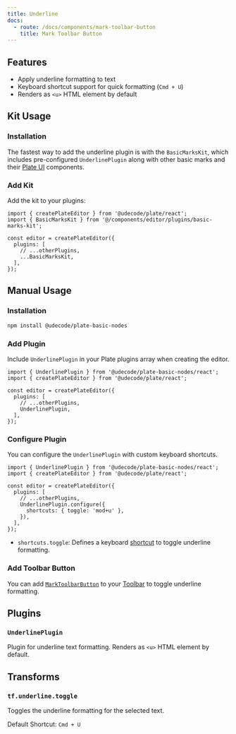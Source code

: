 ```yaml
---
title: Underline
docs:
  - route: /docs/components/mark-toolbar-button
    title: Mark Toolbar Button
---
```


<ComponentPreview name="basic-marks-demo" />

<PackageInfo>

## Features

- Apply underline formatting to text
- Keyboard shortcut support for quick formatting (`Cmd + U`)
- Renders as `<u>` HTML element by default

</PackageInfo>

## Kit Usage

<Steps>

### Installation

The fastest way to add the underline plugin is with the `BasicMarksKit`, which includes pre-configured `UnderlinePlugin` along with other basic marks and their [Plate UI](/docs/installation/plate-ui) components.

<ComponentSource name="basic-marks-kit" />

### Add Kit

Add the kit to your plugins:

```tsx
import { createPlateEditor } from '@udecode/plate/react';
import { BasicMarksKit } from '@/components/editor/plugins/basic-marks-kit';

const editor = createPlateEditor({
  plugins: [
    // ...otherPlugins,
    ...BasicMarksKit,
  ],
});
```

</Steps>

## Manual Usage

<Steps>

### Installation

```bash
npm install @udecode/plate-basic-nodes
```

### Add Plugin

Include `UnderlinePlugin` in your Plate plugins array when creating the editor.

```tsx
import { UnderlinePlugin } from '@udecode/plate-basic-nodes/react';
import { createPlateEditor } from '@udecode/plate/react';

const editor = createPlateEditor({
  plugins: [
    // ...otherPlugins,
    UnderlinePlugin,
  ],
});
```

### Configure Plugin

You can configure the `UnderlinePlugin` with custom keyboard shortcuts.

```tsx
import { UnderlinePlugin } from '@udecode/plate-basic-nodes/react';
import { createPlateEditor } from '@udecode/plate/react';

const editor = createPlateEditor({
  plugins: [
    // ...otherPlugins,
    UnderlinePlugin.configure({
      shortcuts: { toggle: 'mod+u' },
    }),
  ],
});
```

- `shortcuts.toggle`: Defines a keyboard [shortcut](/docs/plugin-shortcuts) to toggle underline formatting.

### Add Toolbar Button

You can add [`MarkToolbarButton`](/docs/components/mark-toolbar-button) to your [Toolbar](/docs/toolbar) to toggle underline formatting.

</Steps>

## Plugins

### `UnderlinePlugin`

Plugin for underline text formatting. Renders as `<u>` HTML element by default.

## Transforms

### `tf.underline.toggle`

Toggles the underline formatting for the selected text.

Default Shortcut: `Cmd + U`